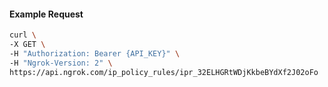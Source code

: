 #### Example Request

```bash
curl \
-X GET \
-H "Authorization: Bearer {API_KEY}" \
-H "Ngrok-Version: 2" \
https://api.ngrok.com/ip_policy_rules/ipr_32ELHGRtWDjKkbeBYdXf2J02oFo
```
